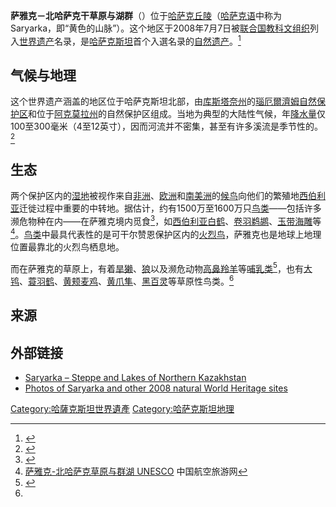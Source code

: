 {{coord|50|26|N|69|11|E|region:PH_type:isle|display=title}}
{{世界自然遗产概要表
|site_img = File:Astana-steppe-7748.jpg
|site_img_capt = 萨雅克草原
|site_img_width = 300px
|zh_name = 萨雅克－北哈萨克干草原与湖群
|en_name = Saryarka - Steppe and Lakes of Northern Kazakhstan
|fr_name = Saryarka, steppe et lacs du Kazakhstan septentrional
|country = {{KAZ}}
| Region = 亚洲和太平洋地区
|area = 450,344 公顷
|criterion_n = (ix)(x)
|rg_year = 2008年
|ex_rg_year = 
|iucn = 
|remarks = 
|ID=1102
|org_url = http://whc.unesco.org/en/list/1102
|map_img = 
|map_img_width = 
}}

'''萨雅克－北哈萨克干草原与湖群'''（{{lang-kk|Сарыарқа - Солтүстік Қазақстан даласы мен көлдері}}）位于[[哈萨克丘陵|哈萨克丘陵]]（[[哈萨克语|哈萨克语]]中称为Saryarka，即“黄色的山脉”）。这个地区于2008年7月7日被[[联合国教科文组织|联合国教科文组织]]列入[[世界遗产|世界遗产]]名录，是[[哈萨克斯坦|哈萨克斯坦]]首个入選名录的[[自然遗产|自然遗产]]。<ref>{{Cite web |url=http://whc.unesco.org/en/news/453 |title=''Twenty-seven new sites inscribed'' , UNESCO |accessdate=2011-06-28 |archive-date=2019-04-23 |archive-url=https://web.archive.org/web/20190423183803/http://whc.unesco.org/en/news/453/ |dead-url=no }}</ref>

== 气候与地理 ==
这个世界遗产涵盖的地区位于哈萨克斯坦北部，由[[库斯塔奈州|库斯塔奈州]]的[[瑙厄爾濟姆區|瑙厄爾濟姆]][[自然保护区|自然保护区]]和位于[[阿克莫拉州|阿克莫拉州]]的{{le|可干尔赞恩|Korgalzhyn}}自然保护区组成。当地为典型的大陆性气候，年[[降水量|降水量]]仅100至300毫米（4至12英寸），因而河流并不密集，甚至有许多溪流是季节性的。<ref>{{Cite web |url=http://www.britannica.com/EBchecked/topic/313776/Kazak-Uplands |title=''Kazak Uplands'' , Britannica Online |accessdate=2011-06-28 |archive-date=2009-06-09 |archive-url=https://web.archive.org/web/20090609110845/http://www.britannica.com/EBchecked/topic/313776/Kazak-Uplands |dead-url=no }}</ref>

== 生态 ==
两个保护区内的[[湿地|湿地]]被视作来自[[非洲|非洲]]、[[欧洲|欧洲]]和[[南美洲|南美洲]]的[[候鸟|候鸟]]向他们的繁殖地[[西伯利亚|西伯利亚]]迁徙过程中重要的中转地。据估计，约有1500万至1600万只[[鸟类|鸟类]]——包括许多濒危物种在内——在萨雅克境内觅食<ref>{{Cite web |url=http://cms.iucn.org/index.cfm?uNewsID=1262 |title=''Eight new natural wonders for the World Heritage List'' , International Union for Conservation of Nature |accessdate=2011-06-28 |archive-date=2011-10-03 |archive-url=https://web.archive.org/web/20111003190933/http://cms.iucn.org/index.cfm?uNewsID=1262 |dead-url=no }}</ref>，如[[西伯利亚白鹤|西伯利亚白鹤]]、[[卷羽鹈鹕|卷羽鹈鹕]]、[[玉带海雕|玉带海雕]]等<ref name=HL>[http://yichan.cnair.com/1017/ 萨雅克-北哈萨克草原与群湖 UNESCO] 中国航空旅游网</ref>。[[鸟类|鸟类]]中最具代表性的是可干尔赞恩保护区内的[[火烈鸟|火烈鸟]]，萨雅克也是地球上地理位置最靠北的火烈鸟栖息地。

而在萨雅克的草原上，有着[[旱獭|旱獭]]、[[狼|狼]]以及濒危动物[[高鼻羚羊|高鼻羚羊]]等[[哺乳类|哺乳类]]<ref>{{Cite web |url=http://www.kazakhstan.orexca.com/korgalzhyn_reserve_kazakhstan.shtml |title=''Korgalzhyn State Nature Reserve'' , Oriental Express Central Asia |accessdate=2011-06-28 |archive-date=2019-03-02 |archive-url=https://web.archive.org/web/20190302202618/https://kazakhstan.orexca.com/korgalzhyn_reserve_kazakhstan.shtml |dead-url=no }}</ref>，也有[[大鸨|大鸨]]、[[蓑羽鹤|蓑羽鹤]]、[[黄颊麦鸡|黄颊麦鸡]]、[[黄爪隼|黄爪隼]]、[[黑百灵|黑百灵]]等草原性鸟类。<ref name=HL/>

== 来源 ==
{{reflist}}

==外部链接==
{{refbegin}}
* [http://whc.unesco.org/en/list/1102 Saryarka – Steppe and Lakes of Northern Kazakhstan] {{WebCite|url=https://www.webcitation.org/66GCu1rPG?url=http://whc.unesco.org/en/list/1102 |date=20120318171546 |dateformat=iso }}
* [http://data.iucn.org/temp/wh2008/ Photos of Saryarka and other 2008 natural World Heritage sites]
{{refend}}
{{哈薩克世界遺產}}

{{DEFAULTSORT:Saryarka}}
[[Category:哈薩克斯坦世界遺產|Category:哈薩克斯坦世界遺產]]
[[Category:哈萨克斯坦地理|Category:哈萨克斯坦地理]]